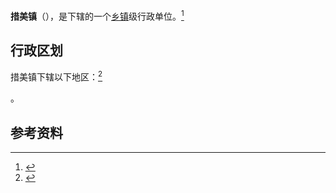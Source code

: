 {{中国乡级行政区
|景观照片文件名 = 
|景观照片描述 = 
|汉语拼音 = 
|其他语言 = 
|其他语言名称 = 
|旧称 = 
|地名出处 = 
|位置图文件名 = 
|位置图描述 = 
|自定义图片= 
|建置时间 = 
|政府驻地 = 
|毗邻 = 
|总面积 = 
|总人口 = 
|总人口年份 = 
|户籍人口 = 
|户籍人口年份 = 
|常住人口 = 
|常住人口年份 = 
|人口密度 = 
|GDP = 
|GDP年份 = 
|邮政编码 = 
|电话区号 = 893
|官方网站 = 
|网站名称 = 
|54/22/27/100/000}}

'''措美镇'''（{{bo|z=མཚོ་སམད་}}），是{{PRC admin/fullname|54/22/27/100/000|3}}下辖的一个[[乡镇|乡镇]]级行政单位。<ref>{{PRC admin/ref sgc|{{PRC admin/parent|54/22/27/100/000}}}}</ref>

== 行政区划 ==

措美镇下辖以下地区：<ref>{{PRC admin/ref sgc|54/22/27/100/000}}</ref>

{{PRC admin/children|54/22/27/100/000}}。

== 参考资料 ==

{{reflist}}

{{行政区划小作品}}
{{PRC admin/navcat|54/22/27/100/000}}
